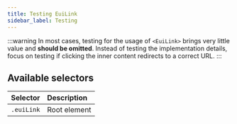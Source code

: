 ```yaml
---
title: Testing EuiLink
sidebar_label: Testing
---
```


:::warning
In most cases, testing for the usage of `<EuiLink>` brings very little value and **should be omitted**.
Instead of testing the implementation details, focus on testing if clicking the inner content redirects
to a correct URL.
:::

## Available selectors

| Selector   | Description  |
|:-----------|:-------------|
| `.euiLink` | Root element |
